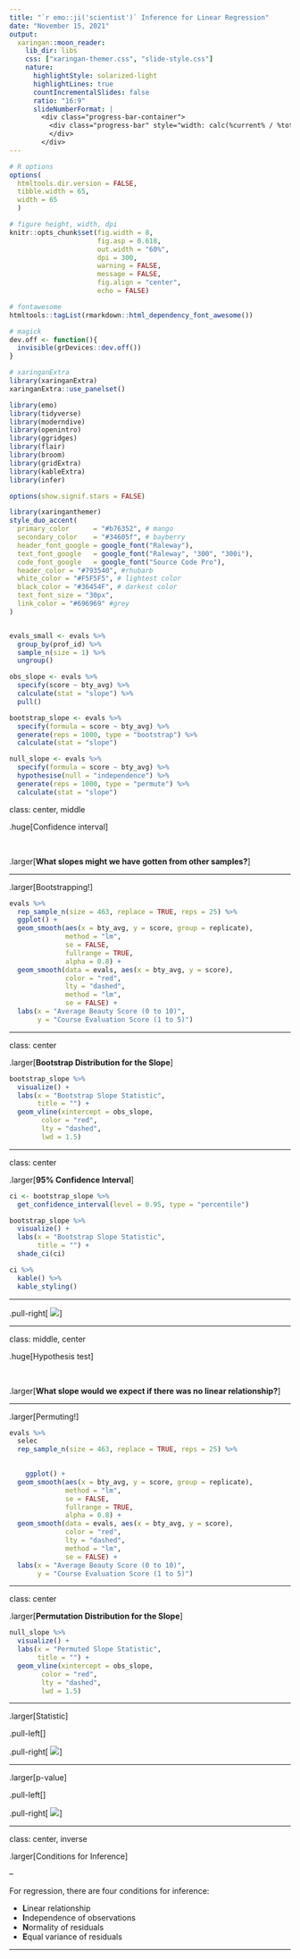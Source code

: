 ```yaml
---
title: "`r emo::ji('scientist')` Inference for Linear Regression"
date: "November 15, 2021" 
output:
  xaringan::moon_reader:
    lib_dir: libs
    css: ["xaringan-themer.css", "slide-style.css"]
    nature:
      highlightStyle: solarized-light
      highlightLines: true
      countIncrementalSlides: false
      ratio: "16:9"
      slideNumberFormat: |
        <div class="progress-bar-container">
          <div class="progress-bar" style="width: calc(%current% / %total% * 100%);">
          </div>
        </div>
---
```


```r
# R options
options(
  htmltools.dir.version = FALSE,
  tibble.width = 65,
  width = 65
  )

# figure height, width, dpi
knitr::opts_chunk$set(fig.width = 8, 
                      fig.asp = 0.618,
                      out.width = "60%",
                      dpi = 300, 
                      warning = FALSE, 
                      message = FALSE, 
                      fig.align = "center",
                      echo = FALSE)

# fontawesome
htmltools::tagList(rmarkdown::html_dependency_font_awesome())

# magick
dev.off <- function(){
  invisible(grDevices::dev.off())
}

# xaringanExtra
library(xaringanExtra)
xaringanExtra::use_panelset()

library(emo)
library(tidyverse)
library(moderndive)
library(openintro)
library(ggridges)
library(flair)
library(broom)
library(gridExtra)
library(kableExtra)
library(infer)

options(show.signif.stars = FALSE)
```

```r
library(xaringanthemer)
style_duo_accent(
  primary_color      = "#b76352", # mango
  secondary_color    = "#34605f", # bayberry
  header_font_google = google_font("Raleway"),
  text_font_google   = google_font("Raleway", "300", "300i"),
  code_font_google   = google_font("Source Code Pro"),
  header_color = "#793540", #rhubarb
  white_color = "#F5F5F5", # lightest color
  black_color = "#36454F", # darkest color
  text_font_size = "30px", 
  link_color = "#696969" #grey
)


evals_small <- evals %>% 
  group_by(prof_id) %>% 
  sample_n(size = 1) %>% 
  ungroup()

obs_slope <- evals %>% 
  specify(score ~ bty_avg) %>% 
  calculate(stat = "slope") %>% 
  pull()

bootstrap_slope <- evals %>% 
  specify(formula = score ~ bty_avg) %>%
  generate(reps = 1000, type = "bootstrap") %>% 
  calculate(stat = "slope")

null_slope <- evals %>% 
  specify(formula = score ~ bty_avg) %>%
  hypothesise(null = "independence") %>% 
  generate(reps = 1000, type = "permute") %>% 
  calculate(stat = "slope")
```

class: center, middle

.huge[Confidence interval]

</br>

.larger[**What slopes might we have gotten from other samples?**]

---

.larger[Bootstrapping!]

```r
evals %>% 
  rep_sample_n(size = 463, replace = TRUE, reps = 25) %>% 
  ggplot() + 
  geom_smooth(aes(x = bty_avg, y = score, group = replicate), 
              method = "lm", 
              se = FALSE, 
              fullrange = TRUE, 
              alpha = 0.8) +
  geom_smooth(data = evals, aes(x = bty_avg, y = score), 
              color = "red", 
              lty = "dashed", 
              method = "lm",
              se = FALSE) +
  labs(x = "Average Beauty Score (0 to 10)", 
       y = "Course Evaluation Score (1 to 5)")
```

---

class: center

.larger[**Bootstrap Distribution for the Slope**]

```r
bootstrap_slope %>% 
  visualize() +
  labs(x = "Bootstrap Slope Statistic", 
       title = "") + 
  geom_vline(xintercept = obs_slope,
        color = "red",
        lty = "dashed", 
        lwd = 1.5)
```

---

class: center

.larger[**95% Confidence Interval**]


```r
ci <- bootstrap_slope %>% 
  get_confidence_interval(level = 0.95, type = "percentile")

bootstrap_slope %>% 
  visualize() +
  labs(x = "Bootstrap Slope Statistic", 
       title = "") + 
  shade_ci(ci)

ci %>% 
  kable() %>% 
  kable_styling()
```


---

.pull-right[
![](images/CI.jpg)
]

---

class: middle, center

.huge[Hypothesis test]

</br> 

.larger[**What slope would we expect if there was no linear relationship?**]

---

.larger[Permuting!]

```r

evals %>% 
  selec
  rep_sample_n(size = 463, replace = TRUE, reps = 25) %>% 

    
    ggplot() + 
  geom_smooth(aes(x = bty_avg, y = score, group = replicate), 
              method = "lm", 
              se = FALSE, 
              fullrange = TRUE, 
              alpha = 0.8) +
  geom_smooth(data = evals, aes(x = bty_avg, y = score), 
              color = "red", 
              lty = "dashed", 
              method = "lm",
              se = FALSE) +
  labs(x = "Average Beauty Score (0 to 10)", 
       y = "Course Evaluation Score (1 to 5)")
```

---

class: center

.larger[**Permutation Distribution for the Slope**]

```r
null_slope %>% 
  visualize() +
  labs(x = "Permuted Slope Statistic", 
       title = "") + 
  geom_vline(xintercept = obs_slope,
        color = "red",
        lty = "dashed", 
        lwd = 1.5)
```


---

.larger[Statistic]

.pull-left[]

.pull-right[
![](images/statistic.jpg)
]

---

.larger[p-value]

.pull-left[]

.pull-right[
![](images/p-value.jpg)
]

---

class: center, inverse

.larger[Conditions for Inference]

--

For regression, there are four conditions for inference:  

- **L**inear relationship
- **I**ndependence of observations
- **N**ormality of residuals
- **E**qual variance of residuals

---

